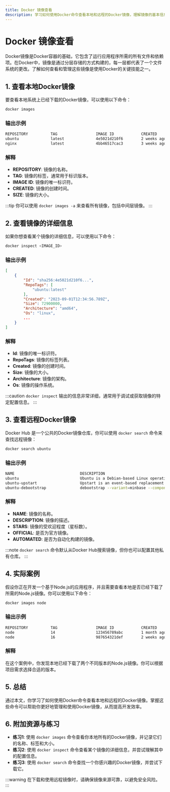 ```yaml
---
title: Docker 镜像查看
description: 学习如何使用Docker命令查看本地和远程的Docker镜像，理解镜像的基本信息及其用途。
---
```


# Docker 镜像查看

Docker镜像是Docker容器的基础，它包含了运行应用程序所需的所有文件和依赖项。在Docker中，镜像是通过分层存储的方式构建的，每一层都代表了一个文件系统的更改。了解如何查看和管理这些镜像是使用Docker的关键技能之一。

## 1. 查看本地Docker镜像

要查看本地系统上已经下载的Docker镜像，可以使用以下命令：

```bash
docker images
```

### 输出示例

```bash
REPOSITORY          TAG                 IMAGE ID            CREATED             SIZE
ubuntu              latest              4e5021d210f6        2 weeks ago         72.9MB
nginx               latest              4bb46517cac3        3 weeks ago         133MB
```

### 解释

- **REPOSITORY**: 镜像的名称。
- **TAG**: 镜像的标签，通常用于标识版本。
- **IMAGE ID**: 镜像的唯一标识符。
- **CREATED**: 镜像的创建时间。
- **SIZE**: 镜像的大小。

:::tip
你可以使用 `docker images -a` 来查看所有镜像，包括中间层镜像。
:::

## 2. 查看镜像的详细信息

如果你想查看某个镜像的详细信息，可以使用以下命令：

```bash
docker inspect <IMAGE_ID>
```

### 输出示例

```json
[
    {
        "Id": "sha256:4e5021d210f6...",
        "RepoTags": [
            "ubuntu:latest"
        ],
        "Created": "2023-09-01T12:34:56.789Z",
        "Size": 72900000,
        "Architecture": "amd64",
        "Os": "linux",
        ...
    }
]
```

### 解释

- **Id**: 镜像的唯一标识符。
- **RepoTags**: 镜像的标签列表。
- **Created**: 镜像的创建时间。
- **Size**: 镜像的大小。
- **Architecture**: 镜像的架构。
- **Os**: 镜像的操作系统。

:::caution
`docker inspect` 输出的信息非常详细，通常用于调试或获取镜像的特定配置信息。
:::

## 3. 查看远程Docker镜像

Docker Hub 是一个公共的Docker镜像仓库，你可以使用 `docker search` 命令来查找远程镜像：

```bash
docker search ubuntu
```

### 输出示例

```bash
NAME                             DESCRIPTION                                     STARS     OFFICIAL   AUTOMATED
ubuntu                           Ubuntu is a Debian-based Linux operating sys…   15000     [OK]
ubuntu-upstart                   Upstart is an event-based replacement for th…   100       [OK]
ubuntu-debootstrap               debootstrap --variant=minbase --components=m…   50        [OK]
```

### 解释

- **NAME**: 镜像的名称。
- **DESCRIPTION**: 镜像的描述。
- **STARS**: 镜像的受欢迎程度（星标数）。
- **OFFICIAL**: 是否为官方镜像。
- **AUTOMATED**: 是否为自动化构建的镜像。

:::note
`docker search` 命令默认从Docker Hub搜索镜像，但你也可以配置其他私有仓库。
:::

## 4. 实际案例

假设你正在开发一个基于Node.js的应用程序，并且需要查看本地是否已经下载了所需的Node.js镜像。你可以使用以下命令：

```bash
docker images node
```

### 输出示例

```bash
REPOSITORY          TAG                 IMAGE ID            CREATED             SIZE
node                14                  123456789abc        1 month ago         900MB
node                16                  987654321def        2 weeks ago         950MB
```

### 解释

在这个案例中，你发现本地已经下载了两个不同版本的Node.js镜像。你可以根据项目需求选择合适的版本。

## 5. 总结

通过本文，你学习了如何使用Docker命令查看本地和远程的Docker镜像。掌握这些命令可以帮助你更好地管理和使用Docker镜像，从而提高开发效率。

## 6. 附加资源与练习

- **练习1**: 使用 `docker images` 命令查看你本地所有的Docker镜像，并记录它们的名称、标签和大小。
- **练习2**: 使用 `docker inspect` 命令查看某个镜像的详细信息，并尝试理解其中的配置信息。
- **练习3**: 使用 `docker search` 命令查找一个你感兴趣的Docker镜像，并尝试下载它。

:::warning
在下载和使用远程镜像时，请确保镜像来源可靠，以避免安全风险。
:::